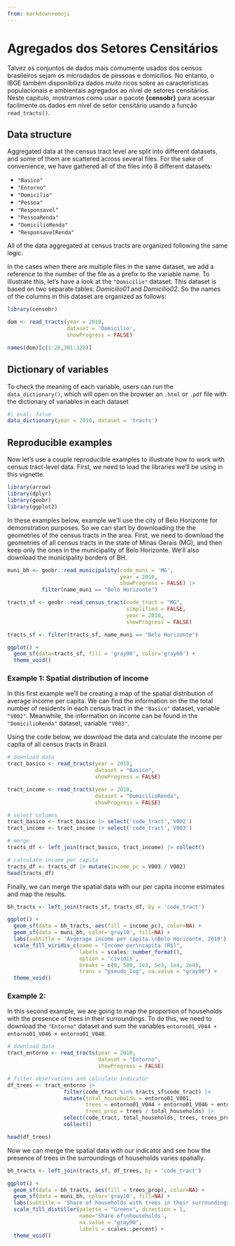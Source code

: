 ```yaml
---
from: markdown+emoji
---
```


# Agregados dos Setores Censitários

Talvez os conjuntos de dados mais comumente usados dos censos brasileiros sejam os microdados de pessoas e domicílios. No entanto, o IBGE também disponibiliza dados muito ricos sobre as características populacionais e ambientais agregados ao nível de setores censitários. Neste capítulo, mostramos como usar o pacote **{censobr}** para acessar facilmente os dados em nível de setor censitário usando a função `read_tracts()`.


## Data structure

Aggregated data at the census tract level are split into different datasets, and some of them are scattered across several files. For the sake of convenience, we have gathered all of the files into 8 different datasets:

- `"Basico"`
- `"Entorno"`
- `"Domicilio"`
- `"Pessoa"`
- `"Responsavel"`
- `"PessoaRenda"`
- `"DomicilioRenda"`
- `"ResponsavelRenda"`

All of the data aggregated at census tracts are organized following the same logic.

In the cases when there are multiple files in the same dataset, we add a reference to the number of the file as a prefix to the variable name. To illustrate this, let's have a look at the `"Domicilio"` dataset. This dataset is based on two separate tables: *Domicilio01* and *Domicilio02*. So the names of the columns in this dataset are organized as follows:

```r
library(censobr)

dom <- read_tracts(year = 2010, 
                   dataset = 'Domicilio', 
                   showProgress = FALSE)

names(dom)[c(1:20,301:320)]
```

## Dictionary of variables

To check the meaning of each variable, users can run the `data_dictionary()`, which will open on the browser an `.html` or `.pdf` file with the dictionary of variables in each dataset


```r
#| eval: false
data_dictionary(year = 2010, dataset = 'tracts')

```


## Reproducible examples

Now let's use a couple reproducible examples to illustrate how to work with census tract-level data. First, we need to load the libraries we'll be using in this vignette.

```r
library(arrow)
library(dplyr)
library(geobr)
library(ggplot2)
```

In these examples below, example we'll use the city of Belo Horizonte for demonstration purposes. So we can start by downloading the the geometries of the census tracts in the area. First, we need to download the geometries of all census tracts in the state of Minas Gerais (MG), and then keep only the ones in the municipality of Belo Horizonte. We'll also download the municipality borders of BH.

```r
muni_bh <- geobr::read_municipality(code_muni = 'MG', 
                                    year = 2010, 
                                    showProgress = FALSE) |>
           filter(name_muni == "Belo Horizonte")

tracts_sf <- geobr::read_census_tract(code_tract = "MG",
                                      simplified = FALSE,
                                      year = 2010,
                                      showProgress = FALSE)

tracts_sf <- filter(tracts_sf, name_muni == "Belo Horizonte")

ggplot() + 
  geom_sf(data=tracts_sf, fill = 'gray90', color='gray60') + 
  theme_void()
```



### Example 1: Spatial distribution of income

In this first example we'll be creating a map of the spatial distribution of average income per capita. We can find the information on the the total number of residents in each census tract in the `"Basico"` dataset, variable `"V002"`. Meanwhile, the information on income can be found in the `"DomicilioRenda"` dataset, variable `"V003"`.

Using the code below, we download the data and calculate the income per capita of all census tracts in Brazil.


```r
# download data
tract_basico <- read_tracts(year = 2010,
                            dataset = "Basico", 
                            showProgress = FALSE)

tract_income <- read_tracts(year = 2010,
                            dataset = "DomicilioRenda", 
                            showProgress = FALSE)

# select columns
tract_basico <- tract_basico |> select('code_tract','V002')
tract_income <- tract_income |> select('code_tract','V003')

# merge
tracts_df <- left_join(tract_basico, tract_income) |> collect()

# calculate income per capita
tracts_df <- tracts_df |> mutate(income_pc = V003 / V002)
head(tracts_df)
```

Finally, we can merge the spatial data with our per capita income estimates and map the results.

```r
bh_tracts <- left_join(tracts_sf, tracts_df, by = 'code_tract')

ggplot() +
  geom_sf(data = bh_tracts, aes(fill = income_pc), color=NA) +
  geom_sf(data = muni_bh, color='gray10', fill=NA) +
  labs(subtitle = 'Avgerage income per capita.\nBelo Horizonte, 2010') +
  scale_fill_viridis_c(name = "Income per\ncapita (R$)",
                       labels = scales::number_format(),
                       option = 'cividis',
                       breaks = c(0, 500, 1e3, 5e3, 1e4, 2e4),
                       trans = "pseudo_log", na.value = "gray90") +
  theme_void()

```

### Example 2: 

In this second example, we are going to map the proportion of households with the presence of trees in their surroundings. To do this, we need to download the `"Entorno"` dataset and sum the variables `entorno01_V044 + entorno01_V046 + entorno01_V048`. 

```r
# download data
tract_entorno <- read_tracts(year = 2010,
                             dataset = "Entorno", 
                             showProgress = FALSE)

# filter observations and calculate indicator
df_trees <- tract_entorno |>
                  filter(code_tract %in% tracts_sf$code_tract) |>
                  mutate(total_households = entorno01_V001,
                         trees = entorno01_V044 + entorno01_V046 + entorno01_V048,
                         trees_prop = trees / total_households) |>
                  select(code_tract, total_households, trees, trees_prop) |>
                  collect()

head(df_trees)
```

Now we can merge the spatial data with our indicator and see how the presence of trees in the surroundings of households varies spatially.

```r
bh_tracts <- left_join(tracts_sf, df_trees, by = 'code_tract')

ggplot() +
  geom_sf(data = bh_tracts, aes(fill = trees_prop), color=NA) +
  geom_sf(data = muni_bh, color='gray10', fill=NA) +
  labs(subtitle = 'Share of households with trees in their surroundings.\nBelo Horizonte, 2010') +
  scale_fill_distiller(palette = "Greens", direction = 1, 
                       name='Share of\nhouseholds', 
                       na.value = "gray90",
                       labels = scales::percent) +
  theme_void()

```

